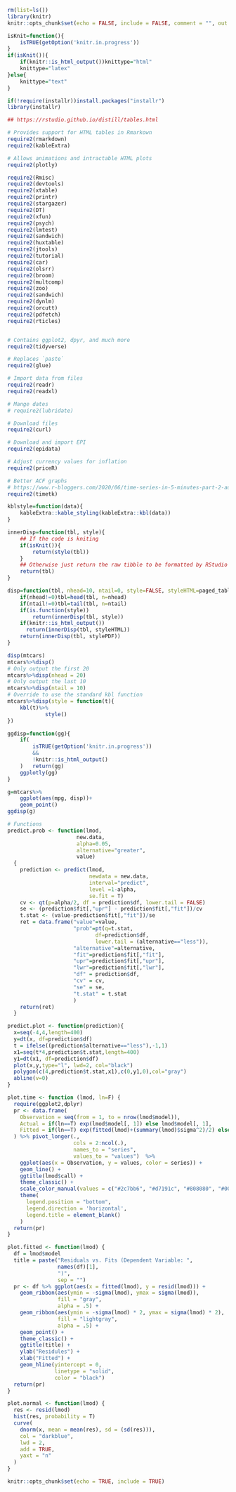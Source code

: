 ```r
rm(list=ls())
library(knitr)
knitr::opts_chunk$set(echo = FALSE, include = FALSE, comment = "", out.width="90%",fig.asp=.56, fig.align = "center", message=FALSE)
```


```r
isKnit=function(){
	isTRUE(getOption('knitr.in.progress'))
}
if(isKnit()){
	if(knitr::is_html_output())knittype="html"
	knittype="latex"
}else{
	knittype="text"
}
```


<!--## Setup
### Install and Attach
`installr` provides `require2`, this will install a package if it is missing and library it.  Unfortunately, `intall` is a package too, so you cannot use `require2` on it.-->
```r
if(!require(installr))install.packages("installr")
library(installr)

## https://rstudio.github.io/distill/tables.html

# Provides support for HTML tables in Rmarkown
require2(rmarkdown)
require2(kableExtra)

# Allows animations and intractable HTML plots
require2(plotly)

require2(Rmisc)
require2(devtools)
require2(xtable)
require2(printr)
require2(stargazer)
require2(DT)
require2(xfun)
require2(psych)
require2(lmtest)
require2(sandwich)
require2(huxtable)
require2(jtools)
require2(tutorial)
require2(car)
require2(olsrr)
require2(broom)
require2(multcomp)
require2(zoo)
require2(sandwich)
require2(dynlm)
require2(orcutt)
require2(pdfetch)
require2(rticles)


# Contains ggplot2, dpyr, and much more
require2(tidyverse)

# Replaces `paste`
require2(glue)

# Import data from files
require2(readr)
require2(readxl)

# Mange dates
# require2(lubridate)

# Download files
require2(curl)

# Download and import EPI
require2(epidata)

# Adjust currency values for inflation
require2(priceR)

# Better ACF graphs
# https://www.r-bloggers.com/2020/06/time-series-in-5-minutes-part-2-autocorrelation-and-cross-correlation/
require2(timetk)
```

<!--### Set up the Knitted table
This will automatically detect if the document is being knited and apply the provided table formatting function or `rmarkdown::paged_table` if not provided.  If `nhead` or `ntail` it will call the `head` or `tail` function respectively and limit the data.  On `0`, it will ignore it.  The default is to create a paginated table on overflow so all the data is accessible but does not take the entire screen.-->
```r
kblstyle=function(data){
	kableExtra::kable_styling(kableExtra::kbl(data))
}

innerDisp=function(tbl, style){
	## If the code is kniting
	if(isKnit()){
		return(style(tbl))
	}
	## Otherwise just return the raw tibble to be formatted by RStudio
	return(tbl)
}

disp=function(tbl, nhead=10, ntail=0, style=FALSE, styleHTML=paged_table, stylePDF=kblstyle){
	if(nhead!=0)tbl=head(tbl, n=nhead)
	if(ntail!=0)tbl=tail(tbl, n=ntail)
	if(is.function(style))
		return(innerDisp(tbl, style))
	if(knitr::is_html_output())
	  return(innerDisp(tbl, styleHTML))
	return(innerDisp(tbl, stylePDF))
}
```

```r
disp(mtcars)
mtcars%>%disp()
# Only output the first 20
mtcars%>%disp(nhead = 20)
# Only output the last 10
mtcars%>%disp(ntail = 10)
# Override to use the standard kbl function
mtcars%>%disp(style = function(t){
	kbl(t)%>%
			style()
})
```

```r
ggdisp=function(gg){
	if(
		isTRUE(getOption('knitr.in.progress'))
		&&
		!knitr::is_html_output()
	)	return(gg)
	ggplotly(gg)
}
```

```r
g=mtcars%>%
	ggplot(aes(mpg, disp))+
	geom_point()
ggdisp(g)
```


```r
# Functions 
predict.prob <- function(lmod,
                      new.data,
                      alpha=0.05,
                      alternative="greater",
                      value)
  {
    prediction <- predict(lmod, 
                          newdata = new.data,
                          interval="predict",
                          level =1-alpha,
                          se.fit = T)
    cv <- qt(p=alpha/2, df = prediction$df, lower.tail = FALSE)
    se <- (prediction$fit[,"upr"] - prediction$fit[,"fit"])/cv
    t.stat <- (value-prediction$fit[,"fit"])/se
    ret = data.frame("value"=value,
                     "prob"=pt(q=t.stat,
                            df=prediction$df,
                            lower.tail = (alternative=="less")),
                     "alternative"=alternative,
                     "fit"=prediction$fit[,"fit"],
                     "upr"=prediction$fit[,"upr"],
                     "lwr"=prediction$fit[,"lwr"],
                     "df" = prediction$df,
                     "cv" = cv,
                     "se" = se,
                     "t.stat" = t.stat
                     )
    return(ret)
  }

predict.plot <- function(prediction){
  x=seq(-4,4,length=400)
  y=dt(x, df=prediction$df)
  t = ifelse((prediction$alternative=="less"),-1,1)  
  x1=seq(t*4,prediction$t.stat,length=400)
  y1=dt(x1, df=prediction$df)
  plot(x,y,type="l", lwd=2, col="black")
  polygon(c(4,prediction$t.stat,x1),c(0,y1,0),col="gray")
  abline(v=0)
}

plot.time <- function (lmod, ln=F) {
  require(ggplot2,dplyr)
  pr <- data.frame(
    Observation = seq(from = 1, to = nrow(lmod$model)),
    Actual = if(ln==T) exp(lmod$model[, 1]) else lmod$model[, 1],
    Fitted = if(ln==T) exp(fitted(lmod)+(summary(lmod)$sigma^2)/2) else fitted(lmod)
  ) %>% pivot_longer(.,
                     cols = 2:ncol(.),
                     names_to = "series",
                     values_to = "values")  %>%
    ggplot(aes(x = Observation, y = values, color = series)) +
    geom_line() +
    ggtitle(lmod$call) +
    theme_classic() +
    scale_color_manual(values = c("#2c7bb6", "#d7191c", "#808080", "#000000")) +
    theme(
      legend.position = "bottom",
      legend.direction = 'horizontal',
      legend.title = element_blank()
    )
  return(pr)
}

plot.fitted <- function(lmod) {
  df = lmod$model
  title = paste("Residuals vs. Fits (Dependent Variable: ",
                names(df)[1],
                ")",
                sep = "")
  pr <- df %>% ggplot(aes(x = fitted(lmod), y = resid(lmod))) +
    geom_ribbon(aes(ymin = -sigma(lmod), ymax = sigma(lmod)),
                fill = "gray",
                alpha = .5) +
    geom_ribbon(aes(ymin = -sigma(lmod) * 2, ymax = sigma(lmod) * 2),
                fill = "lightgray",
                alpha = .5) +
    geom_point() +
    theme_classic() +
    ggtitle(title) +
    ylab("Residules") +
    xlab("Fitted") +
    geom_hline(yintercept = 0,
               linetype = "solid",
               color = "black")
  return(pr)  
}  

plot.normal <- function(lmod) {
  res <- resid(lmod)
  hist(res, probability = T)
  curve(
    dnorm(x, mean = mean(res), sd = (sd(res))),
    col = "darkblue",
    lwd = 2,
    add = TRUE,
    yaxt = "n"
  )
}
```

```r
knitr::opts_chunk$set(echo = TRUE, include = TRUE)
```